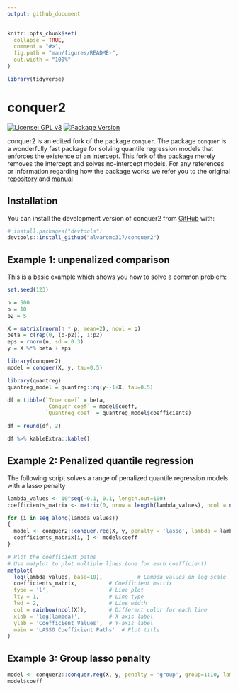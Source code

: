 ```yaml
---
output: github_document
---
```


<!-- README.md is generated from README.Rmd. Please edit that file -->

```r
knitr::opts_chunk$set(
  collapse = TRUE,
  comment = "#>",
  fig.path = "man/figures/README-",
  out.width = "100%"
)

library(tidyverse)

```

# conquer2

<!-- badges: start -->
[![License: GPL v3](https://img.shields.io/badge/License-GPLv3-blue.svg)](https://www.gnu.org/licenses/gpl-3.0)
[![Package Version](https://img.shields.io/badge/version-0.0.1-blue.svg)](https://cran.r-project.org/package=yourPackageName)
<!-- badges: end -->

conquer2 is an edited fork of the package `conquer`. The package `conquer` is a wonderfully fast package for solving quantile regression models that enforces the existence of an intercept. This fork of the package merely removes the intercept and solves no-intercept models. For any references or information regarding how the package works we refer you to the original [repository](https://github.com/XiaoouPan/conquer) and [manual](https://cran.r-project.org/web/packages/conquer/conquer.pdf)

## Installation

You can install the development version of conquer2 from [GitHub](https://github.com/) with:

``` r
# install.packages("devtools")
devtools::install_github("alvaromc317/conquer2")
```

## Example 1: unpenalized comparison

This is a basic example which shows you how to solve a common problem:

```r
set.seed(123)

n = 500
p = 10
p2 = 5

X = matrix(rnorm(n * p, mean=2), ncol = p)
beta = c(rep(0, (p-p2)), 1:p2)
eps = rnorm(n, sd = 0.3)
y = X %*% beta + eps
```

```r
library(conquer2)
model = conquer(X, y, tau=0.5)
```

```r
library(quantreg)
quantreg_model = quantreg::rq(y~-1+X, tau=0.5)
```

```r
df = tibble(`True coef` = beta,
            `Conquer coef` = model$coeff,
            `Quantreg coef` = quantreg_model$coefficients)

df = round(df, 2)
```

```r
df %>% kableExtra::kable()
```

## Example 2: Penalized quantile regression

The following script solves a range of penalized quantile regression models with a lasso penalty

```r
lambda_values <- 10^seq(-0.1, 0.1, length.out=100)
coefficients_matrix <- matrix(0, nrow = length(lambda_values), ncol = ncol(X))

for (i in seq_along(lambda_values))
{
  model <- conquer2::conquer.reg(X, y, penalty = 'lasso', lambda = lambda_values[i], tau = 0.5)
  coefficients_matrix[i, ] <- model$coeff
}

# Plot the coefficient paths
# Use matplot to plot multiple lines (one for each coefficient)
matplot(
  log(lambda_values, base=10),           # Lambda values on log scale
  coefficients_matrix,          # Coefficient matrix
  type = 'l',                   # Line plot
  lty = 1,                      # Line type
  lwd = 2,                      # Line width
  col = rainbow(ncol(X)),       # Different color for each line
  xlab = 'log(lambda)',         # X-axis label
  ylab = 'Coefficient Values',  # Y-axis label
  main = 'LASSO Coefficient Paths'  # Plot title
)
```

## Example 3: Group lasso penalty

```r
model <- conquer2::conquer.reg(X, y, penalty = 'group', group=1:10, lambda = 0.01, tau = 0.5)
model$coeff
```
